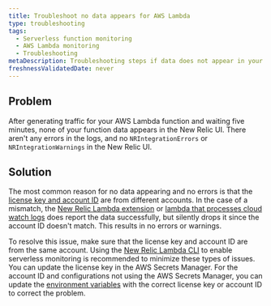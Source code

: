 ```yaml
---
title: Troubleshoot no data appears for AWS Lambda
type: troubleshooting
tags:
  - Serverless function monitoring
  - AWS Lambda monitoring
  - Troubleshooting
metaDescription: Troubleshooting steps if data does not appear in your app for AWS Lambda.
freshnessValidatedDate: never
---
```


## Problem

After generating traffic for your AWS Lambda function and waiting five minutes, none of your function data appears in the New Relic UI. There aren't any errors in the logs, and no `NRIntegrationErrors` or `NRIntegrationWarnings` in the New Relic UI.

## Solution

The most common reason for no data appearing and no errors is that the [license key and account ID](/docs/serverless-function-monitoring/aws-lambda-monitoring/enable-lambda-monitoring/account-linking/) are from different accounts. In the case of a mismatch, the [New Relic Lambda extension](https://github.com/newrelic/newrelic-lambda-extension) or [lambda that processes cloud watch logs](/docs/infrastructure/amazon-integrations/connect/aws-metric-stream/) does report the data successfully, but silently drops it since the account ID doesn't match. This results in no errors or warnings.

To resolve this issue, make sure that the license key and account ID are from the same account. Using the [New Relic Lambda CLI](/docs/serverless-function-monitoring/aws-lambda-monitoring/enable-lambda-monitoring/account-linking/#rec) to enable serverless monitoring is recommended to minimize these types of issues. You can update the license key in the AWS Secrets Manager. For the account ID and configurations not using the AWS Secrets Manager, you can update the [environment variables](/docs/serverless-function-monitoring/aws-lambda-monitoring/enable-lambda-monitoring/account-linking/#env-var) with the correct license key or account ID to correct the problem.

